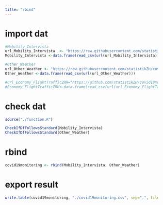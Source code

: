 ```yaml
---
title: "rbind"
---
```


# import dat
```r

#Mobility_Intervista
url_Mobility_Intervista  <- "https://raw.githubusercontent.com/statistikZH/covid19monitoring_mobility_intervista/master/Mobility_Intervista.csv"
Mobility_Intervista <-data.frame(read_csv(url(url_Mobility_Intervista)))

#Other_Weather
url_Other_Weather <- "https://raw.githubusercontent.com/statistikZH/covid19monitoring_other_Weather/master/Other_Weather.csv"
Other_Weather <-data.frame(read_csv(url(url_Other_Weather)))

#url_Economy_FlightTrafficZRH="https://github.com/statistikZH/covid19monitoring_economy_FlightTraffic/blob/master/Economy_FlightTrafficZRH.csv"
#Economy_FlightTrafficZRH<-data.frame(read_csv(url(url_Economy_FlightTrafficZRH)))

```

# check dat

```r

source("./function.R")

CheckIfDfFollowsStandard(Mobility_Intervista)
CheckIfDfFollowsStandard(Other_Weather)

```


# rbind

```r

covid19monitoring <- rbind(Mobility_Intervista, Other_Weather)

```

# export result

```r

write.table(covid19monitoring, "./covid19monitoring.csv", sep=",", fileEncoding="UTF-8", row.names = F)

```

